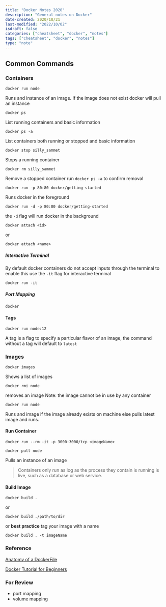 ```yaml
---
title: "Docker Notes 2020"
description: "General notes on Docker"
date-created: 2020/10/21
last-modified: "2022/10/02"
isdraft: false
categories: ["cheatsheet", "docker", "notes"]
tags: ["cheatsheet", "docker", "notes"]
type: "note"
---
```


## Common Commands

### Containers

```shell
docker run node
```

Runs and instance of an image. If the image does not exist docker will pull an instance

```shell
docker ps
```

List running containers and basic information

```shell
docker ps -a
```

List containers both running or stopped and basic information

```shell
docker stop silly_sammet
```

Stops a running container

```shell
docker rm silly_sammet
```

Remove a stopped container run `docker ps -a` to confirm removal

```shell
docker run -p 80:80 docker/getting-started
```

Runs docker in the foreground

```shell
docker run -d -p 80:80 docker/getting-started
```

the `-d` flag will run docker in the background

```shell
docker attach <id>
```

or

```shell
docker attach <name>
```

##### Interactive Terminal

By default docker containers do not accept inputs through the terminal to enable this use the `-it` flag for interactive terminal

```shell
docker run -it
```

##### Port Mapping

```shell
docker
```

#### Tags

```shell
docker run node:12
```

A tag is a flag to specify a particular flavor of an image, the command without a tag will default to `latest`

### Images

```shell
docker images
```

Shows a list of images

```shell
docker rmi node
```

removes an image Note: the image cannot be in use by any container

```shell
docker run node
```

Runs and image if the image already exists on machine else pulls latest image and runs.

#### Run Container

```shell
docker run --rm -it -p 3000:3000/tcp <imageName>
```

```shell
docker pull node
```

Pulls an instance of an image

> Containers only run as log as the process they contain is running is live, such as a database or web service.

#### Build Image

```shell
docker build .
```

or

```shell
docker build ./path/to/dir
```

or **best practice** tag your image with a name

```shell
docker build . -t imageName
```

### Reference

[Anatomy of a DockerFile](https://gist.github.com/adamveld12/4815792fadf119ef41bd)

[Docker Tutorial for Beginners](https://www.youtube.com/watch?v=fqMOX6JJhGo)

### For Review

- port mapping
- volume mapping
